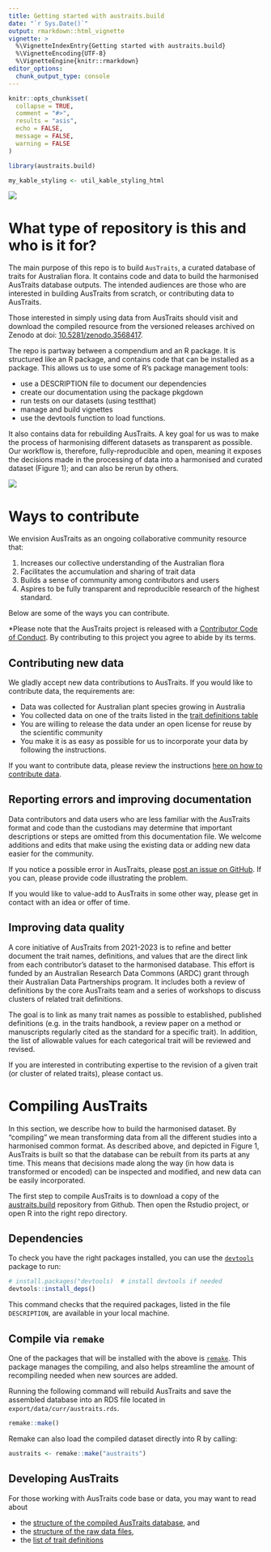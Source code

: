 ```yaml
---
title: Getting started with austraits.build
date: "`r Sys.Date()`"
output: rmarkdown::html_vignette
vignette: >
  %\VignetteIndexEntry{Getting started with austraits.build}
  %\VignetteEncoding{UTF-8}
  %\VignetteEngine{knitr::rmarkdown}
editor_options:
  chunk_output_type: console
---
```


```r
knitr::opts_chunk$set(
  collapse = TRUE,
  comment = "#>",
  results = "asis",
  echo = FALSE,
  message = FALSE,
  warning = FALSE
)

library(austraits.build)

my_kable_styling <- util_kable_styling_html
```


![](figures/logo.png)

# What type of repository is this and who is it for?

The main purpose of this repo is to build `AusTraits`, a curated database of traits for Australian flora. It contains code and data to build the harmonised AusTraits database outputs. The intended audiences are those who are interested in building AusTraits from scratch, or contributing data to AusTraits.

Those interested in simply using data from AusTraits should visit and download the compiled resource from the versioned releases archived on Zenodo at doi: [10.5281/zenodo.3568417](http://doi.org/https://doi.org/10.5281/zenodo.3568417).

The repo is partway between a compendium and an R package. It is structured like an R package, and contains code that can be installed as a package. This allows us to use some of R's package management tools:  

- use a DESCRIPTION file to document our dependencies
- create our documentation using the package pkgdown
- run tests on our datasets (using testthat)
- manage and build vignettes
- use the devtools function to load functions.

It also contains data for rebuilding AusTraits. A key goal for us was to make the process of harmonising different datasets as transparent as possible. Our workflow is, therefore, fully-reproducible and open, meaning it exposes the decisions made in the processing of data into a harmonised and curated dataset (Figure 1); and can also be rerun by others.

![](figures/Workflow.png)

# Ways to contribute

We envision AusTraits as an ongoing collaborative community resource that:

1.  Increases our collective understanding of the Australian flora
2.  Facilitates the accumulation and sharing of trait data
3.  Builds a sense of community among contributors and users
4.  Aspires to be fully transparent and reproducible research of the highest standard.

Below are some of the ways you can contribute. 

*Please note that the AusTraits project is released with a [Contributor Code of Conduct](http://traitecoevo.github.io/austraits.build/CODE_OF_CONDUCT.html). By contributing to this project you agree to abide by its terms.

## Contributing new data

We gladly accept new data contributions to AusTraits. If you would like to contribute data, the requirements are:

- Data was collected for Australian plant species growing in Australia
- You collected data on one of the traits listed in the [trait definitions table](http://traitecoevo.github.io/austraits.build/articles/definitions.html)
- You are willing to release the data under an open license for reuse by the scientific community
- You make it is as easy as possible for us to incorporate your data by following the instructions.

If you want to contribute data, please review the instructions [here on how to contribute data](http://traitecoevo.github.io/austraits.build/articles/contributing_data.html).

## Reporting errors and improving documentation

Data contributors and data users who are less familiar with the AusTraits format and code than the custodians may determine that important descriptions or steps are omitted from this documentation file. We welcome additions and edits that make using the existing data or adding new data easier for the community.

If you notice a possible error in AusTraits, please [post an issue on GitHub](https://github.com/traitecoevo/austraits.build/issues). If you can, please provide code illustrating the problem.

If you would like to value-add to AusTraits in some other way, please get in contact with an idea or offer of time.

## Improving data quality

A core initiative of AusTraits from 2021-2023 is to refine and better document the trait names, definitions, and values that are the direct link from each contributor’s dataset to the harmonised database. This effort is funded by an Australian Research Data Commons (ARDC) grant through their Australian Data Partnerships program. It includes both a review of definitions by the core AusTraits team and a series of workshops to discuss clusters of related trait definitions. 

The goal is to link as many trait names as possible to established, published definitions (e.g. in the traits handbook, a review paper on a method or manuscripts regularly cited as the standard for a specific trait). In addition, the list of allowable values for each categorical trait will be reviewed and revised. 

If you are interested in contributing expertise to the revision of a given trait (or cluster of related traits), please contact us. 


# Compiling AusTraits

In this section, we describe how to build the harmonised dataset. By "compiling" we mean transforming data from all the different studies into a harmonised common format. As described above, and depicted in Figure 1, AusTraits is built so that the database can be rebuilt from its parts at any time. This means that decisions made along the way (in how data is transformed or encoded) can be inspected and modified, and new data can be easily incorporated.

The first step to compile AusTraits is to download a copy of the [austraits.build](https://github.com/traitecoevo/austraits.build/) repository from Github. Then open the Rstudio project, or open R into the right repo directory.

## Dependencies

To check you have the right packages installed, you can use the [`devtools`](https://devtools.r-lib.org) package to run:

```r
# install.packages("devtools)  # install devtools if needed
devtools::install_deps()
```

This command checks that the required packages, listed in the file `DESCRIPTION`, are available in your local machine. 

## Compile via `remake`

One of the packages that will be installed with the above is [`remake`](https://github.com/richfitz/remake). This package manages the compiling, and also helps streamline the amount of recompiling needed when new sources are added.

Running the following command will rebuild AusTraits and save the assembled database into an RDS file located in `export/data/curr/austraits.rds`. 

```r
remake::make()
```

Remake can also load the compiled dataset directly into R by calling:

```r
austraits <- remake::make("austraits")
```

## Developing AusTraits

For those working with AusTraits code base or data, you may want to read about

- the [structure of the compiled AusTraits database](http://traitecoevo.github.io/austraits.build/articles/austraits_database_structure.html), and
- the [structure of the raw data files](http://traitecoevo.github.io/austraits.build/articles/austraits_file_structure.html),
- the [list of trait definitions](http://traitecoevo.github.io/austraits.build/articles/definitions.html)
